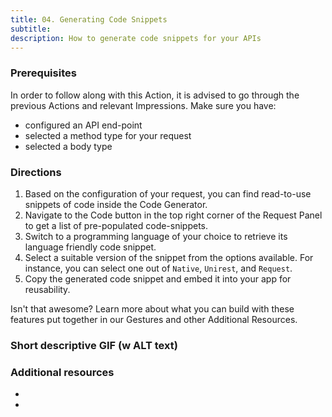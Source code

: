 ```yaml
---
title: 04. Generating Code Snippets
subtitle:
description: How to generate code snippets for your APIs
---
```


### Prerequisites

In order to follow along with this Action, it is advised to go through the previous Actions and relevant Impressions. Make sure you have:
- configured an API end-point
- selected a method type for your request
- selected a body type


### Directions

1. Based on the configuration of your request, you can find read-to-use snippets of code inside the Code Generator.
2. Navigate to the Code button in the top right corner of the Request Panel to get a list of pre-populated code-snippets.
3. Switch to a programming language of your choice to retrieve its language friendly code snippet.
4. Select a suitable version of the snippet from the options available. For instance, you can select one out of `Native`, `Unirest`, and `Request`.
5. Copy the generated code snippet and embed it into your app for reusability.

Isn't that awesome? Learn more about what you can build with these features put together in our Gestures and other Additional Resources.

### Short descriptive GIF (w ALT text)


### Additional resources
-
-
